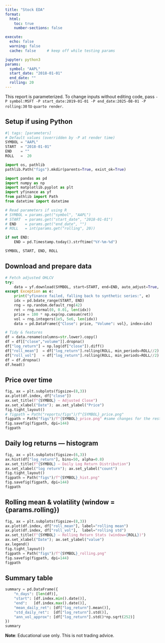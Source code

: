 ```yaml
---
title: "Stock EDA"
format:
  html:
    toc: true
    number-sections: false

execute:
  echo: false
  warning: false
  cache: false     # keep off while testing params

jupyter: python3
params:
  symbol: "AAPL"
  start_date: "2018-01-01"
  end_date: ""
  rolling: 20
---
```



::: callout-note
This report is parameterized. To change inputs without editing code, pass
`-P symbol:MSFT -P start_date:2019-01-01 -P end_date:2025-08-01 -P rolling:30` to `quarto render`.
:::

## Setup if using Python
```python
#| tags: [parameters]
# Default values (overridden by -P at render time)
SYMBOL = "AAPL"
START  = "2018-01-01"
END    = ""
ROLL   =  20
```
```python
import os, pathlib
pathlib.Path("figs").mkdir(parents=True, exist_ok=True)
```

``` python
import pandas as pd
import numpy as np
import matplotlib.pyplot as plt
import yfinance as yf
from pathlib import Path
from datetime import datetime

# Read parameters if using R
# SYMBOL = params.get("symbol", "AAPL")
# START  = params.get("start_date", "2018-01-01")
# END    = params.get("end_date", "")
# ROLL   = int(params.get("rolling", 20))

if not END:
    END = pd.Timestamp.today().strftime("%Y-%m-%d")

SYMBOL, START, END, ROLL
```

## Download and prepare data

``` python
# Fetch adjusted OHLCV
try:
    data = yf.download(SYMBOL, start=START, end=END, auto_adjust=True, progress=False)
except Exception as e:
    print("yfinance failed, falling back to synthetic series:", e)
    idx = pd.bdate_range(START, END)
    rng = np.random.default_rng(42)
    ret = rng.normal(0, 0.01, len(idx))
    price = 100 * np.exp(np.cumsum(ret))
    vol = rng.integers(1e5, 5e6, len(idx))
    data = pd.DataFrame({"Close": price, "Volume": vol}, index=idx)

# Tidy & features
df = data.rename(columns=str.lower).copy()
df = df[["close","volume"]].dropna()
df["log_return"] = np.log(df["close"]).diff()
df["roll_mean"]  = df["log_return"].rolling(ROLL, min_periods=ROLL//2).mean()
df["roll_vol"]   = df["log_return"].rolling(ROLL, min_periods=ROLL//2).std()
df = df.dropna()
df.head()
```

## Price over time

``` python
fig, ax = plt.subplots(figsize=(8,3))
ax.plot(df.index, df["close"])
ax.set_title(f"{SYMBOL} — Adjusted Close")
ax.set_xlabel("Date"); ax.set_ylabel("Price")
fig.tight_layout()
# figpath = Path("reports/figs")/f"{SYMBOL}_price.png"
figpath = Path("figs")/f"{SYMBOL}_price.png" #same changes for the rest of the figures
fig.savefig(figpath, dpi=144)
figpath
```

## Daily log returns — histogram

``` python
fig, ax = plt.subplots(figsize=(6,3))
ax.hist(df["log_return"], bins=50, alpha=0.8)
ax.set_title(f"{SYMBOL} — Daily Log Return Distribution")
ax.set_xlabel("log return"); ax.set_ylabel("count")
fig.tight_layout()
figpath = Path("figs")/f"{SYMBOL}_hist.png"
fig.savefig(figpath, dpi=144)
figpath
```

## Rolling mean & volatility (window = {params.rolling})

``` python
fig, ax = plt.subplots(figsize=(8,3))
ax.plot(df.index, df["roll_mean"], label="rolling mean")
ax.plot(df.index, df["roll_vol"],  label="rolling std")
ax.set_title(f"{SYMBOL} — Rolling Return Stats (window={ROLL})")
ax.set_xlabel("Date"); ax.set_ylabel("value")
ax.legend()
fig.tight_layout()
figpath = Path("figs")/f"{SYMBOL}_rolling.png"
fig.savefig(figpath, dpi=144)
figpath
```

## Summary table

``` python
summary = pd.DataFrame({
    "n_days": [len(df)],
    "start": [df.index.min().date()],
    "end":   [df.index.max().date()],
    "mean_daily_ret": [df["log_return"].mean()],
    "std_daily_ret":  [df["log_return"].std()],
    "ann_vol_approx": [df["log_return"].std()*np.sqrt(252)]
})
summary
```

 **Note**: Educational use only. This is not trading advice.
